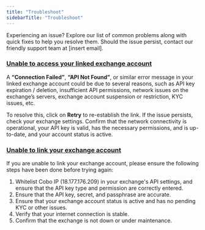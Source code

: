```yaml
---
title: "Troubleshoot"
sidebarTitle: "Troubleshoot"
---
```


Experiencing an issue? Explore our list of common problems along with quick fixes to help you resolve them. Should the issue persist, contact our friendly support team at [insert email].

### <u>**Unable to access your linked exchange account**</u>

A **“Connection Failed”**, **“API Not Found”**, or similar error message in your linked exchange account could be due to several reasons, such as API key expiration / deletion, insufficient API permissions, network issues on the exchange’s servers, exchange account suspension or restriction, KYC issues, etc.

To resolve this, click on **Retry** to re-establish the link. If the issue persists, check your exchange settings. Confirm that the network connectivity is operational, your API key is valid, has the necessary permissions, and is up-to-date, and your account status is active.

### <u>**Unable to link your exchange account**</u>

If you are unable to link your exchange account, please ensure the following steps have been done before trying again:

1. Whitelist Cobo IP (18.177.176.209) in your exchange's API settings, and ensure that the API key type and permission are correctly entered.
2. Ensure that the API key, secret, and passphrase are accurate.
3. Ensure that your exchange account status is active and has no pending KYC or other issues.
4. Verify that your internet connection is stable.
5. Confirm that the exchange is not down or under maintenance.
